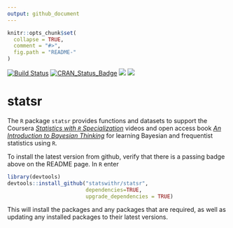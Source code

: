 ```yaml
---
output: github_document
---
```


<!-- README.md is generated from README.Rmd. Please edit that file -->

```r
knitr::opts_chunk$set(
  collapse = TRUE,
  comment = "#>",
  fig.path = "README-"
)
```

[![Build Status](https://travis-ci.org/StatsWithR/statsr.svg?branch=BayesFactor)](https://travis-ci.org/StatsWithR/statsr)
[![CRAN_Status_Badge](https://www.r-pkg.org/badges/version/statsr)](https://cran.r-project.org/package=statsr)
[![](https://cranlogs.r-pkg.org/badges/statsr)](https://CRAN.R-project.org/package=statsr) [![](https://cranlogs.r-pkg.org/badges/grand-total/statsr)](https://CRAN.R-project.org/package=statsr)

# statsr

The `R` package `statsr` provides functions and datasets to support the Coursera [*Statistics with `R` Specialization*](https://www.coursera.org/specializations/statistics)  videos and open access book
[*An Introduction to Bayesian Thinking*](https://statswithr.github.io/book/) for learning Bayesian and frequentist statistics using `R`. 


To install the latest version from github, verify that there is a passing badge above on the README page.  In `R` enter

```r
library(devtools)
devtools::install_github("statswithr/statsr",
                         dependencies=TRUE,
                         upgrade_dependencies = TRUE)
```

This will install the packages and any packages that are required, as well as updating any installed packages to their latest versions.
